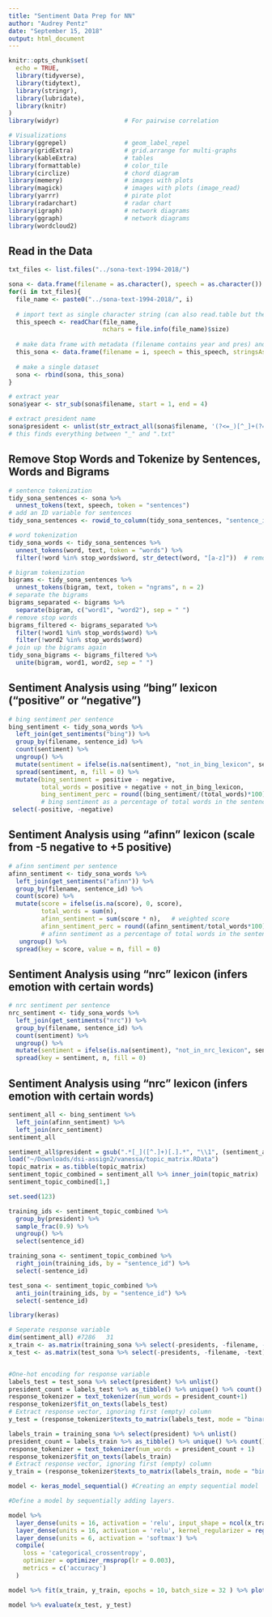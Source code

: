 ```yaml
---
title: "Sentiment Data Prep for NN"
author: "Audrey Pentz"
date: "September 15, 2018"
output: html_document
---
```


```r

knitr::opts_chunk$set(
  echo = TRUE,
  library(tidyverse),
  library(tidytext),
  library(stringr),
  library(lubridate),
  library(knitr)
)
library(widyr)                  # For pairwise correlation

# Visualizations
library(ggrepel)                # geom_label_repel
library(gridExtra)              # grid.arrange for multi-graphs
library(kableExtra)             # tables
library(formattable)            # color_tile
library(circlize)               # chord diagram
library(memery)                 # images with plots
library(magick)                 # images with plots (image_read)
library(yarrr)                  # pirate plot
library(radarchart)             # radar chart
library(igraph)                 # network diagrams
library(ggraph)                 # network diagrams
library(wordcloud2)  
```



## **Read in the Data**

```r

txt_files <- list.files("../sona-text-1994-2018/")

sona <- data.frame(filename = as.character(), speech = as.character())
for(i in txt_files){
  file_name <- paste0("../sona-text-1994-2018/", i)
  
  # import text as single character string (can also read.table but the "seperator" causes problems)
  this_speech <- readChar(file_name, 
                          nchars = file.info(file_name)$size)
  
  # make data frame with metadata (filename contains year and pres) and speech
  this_sona <- data.frame(filename = i, speech = this_speech, stringsAsFactors = FALSE)
  
  # make a single dataset
  sona <- rbind(sona, this_sona)
}

# extract year
sona$year <- str_sub(sona$filename, start = 1, end = 4)

# extract president name
sona$president <- unlist(str_extract_all(sona$filename, '(?<=_)[^_]+(?=.txt)'))
# this finds everything between "_" and ".txt"

```



## **Remove Stop Words and Tokenize by Sentences, Words and Bigrams**

```r

# sentence tokenization
tidy_sona_sentences <- sona %>% 
  unnest_tokens(text, speech, token = "sentences")
# add an ID variable for sentences
tidy_sona_sentences <- rowid_to_column(tidy_sona_sentences, "sentence_id")

# word tokenization
tidy_sona_words <- tidy_sona_sentences %>% 
  unnest_tokens(word, text, token = "words") %>% 
  filter(!word %in% stop_words$word, str_detect(word, "[a-z]"))  # remove stop words

# bigram tokenization
bigrams <- tidy_sona_sentences %>% 
  unnest_tokens(bigram, text, token = "ngrams", n = 2)
# separate the bigrams 
bigrams_separated <- bigrams %>%
  separate(bigram, c("word1", "word2"), sep = " ")
# remove stop words
bigrams_filtered <- bigrams_separated %>%
  filter(!word1 %in% stop_words$word) %>%
  filter(!word2 %in% stop_words$word)
# join up the bigrams again
tidy_sona_bigrams <- bigrams_filtered %>%
  unite(bigram, word1, word2, sep = " ")

```



## **Sentiment Analysis using "bing" lexicon ("positive" or "negative")**

```r

# bing sentiment per sentence
bing_sentiment <- tidy_sona_words %>%
  left_join(get_sentiments("bing")) %>%
  group_by(filename, sentence_id) %>% 
  count(sentiment) %>%
  ungroup() %>%
  mutate(sentiment = ifelse(is.na(sentiment), "not_in_bing_lexicon", sentiment)) %>% 
  spread(sentiment, n, fill = 0) %>%
  mutate(bing_sentiment = positive - negative,
         total_words = positive + negative + not_in_bing_lexicon,
         bing_sentiment_perc = round((bing_sentiment/(total_words)*100),2)) %>% 
         # bing sentiment as a percentage of total words in the sentence
 select(-positive, -negative)

```


## **Sentiment Analysis using "afinn" lexicon (scale from -5 negative to +5 positive)**

```r

# afinn sentiment per sentence
afinn_sentiment <- tidy_sona_words %>%
  left_join(get_sentiments("afinn")) %>%
  group_by(filename, sentence_id) %>% 
  count(score) %>% 
  mutate(score = ifelse(is.na(score), 0, score),
         total_words = sum(n),
         afinn_sentiment = sum(score * n),   # weighted score
         afinn_sentiment_perc = round((afinn_sentiment/total_words*100),2)) %>% 
         # afinn sentiment as a percentage of total words in the sentence
   ungroup() %>%
  spread(key = score, value = n, fill = 0)

```


## **Sentiment Analysis using "nrc" lexicon (infers emotion with certain words)**

```r

# nrc sentiment per sentence
nrc_sentiment <- tidy_sona_words %>%
  left_join(get_sentiments("nrc")) %>%
  group_by(filename, sentence_id) %>% 
  count(sentiment) %>% 
  ungroup() %>%
  mutate(sentiment = ifelse(is.na(sentiment), "not_in_nrc_lexicon", sentiment)) %>% 
  spread(key = sentiment, n, fill = 0)

```


## **Sentiment Analysis using "nrc" lexicon (infers emotion with certain words)**

```r

sentiment_all <- bing_sentiment %>% 
  left_join(afinn_sentiment) %>% 
  left_join(nrc_sentiment)
sentiment_all

```

```r

sentiment_all$president = gsub(".*[_]([^.]+)[.].*", "\\1", (sentiment_all$filename))
load("~/Downloads/dsi-assign2/vanessa/topic_matrix.RData")
topic_matrix = as.tibble(topic_matrix)
sentiment_topic_combined = sentiment_all %>% inner_join(topic_matrix)
sentiment_topic_combined[1,]
```

```r

set.seed(123)

training_ids <- sentiment_topic_combined %>% 
  group_by(president) %>% 
  sample_frac(0.9) %>% 
  ungroup() %>%
  select(sentence_id)

training_sona <- sentiment_topic_combined %>% 
  right_join(training_ids, by = "sentence_id") %>%
  select(-sentence_id)

test_sona <- sentiment_topic_combined %>% 
  anti_join(training_ids, by = "sentence_id") %>%
  select(-sentence_id)
```

```r
library(keras)

# Seperate response variable
dim(sentiment_all) #7286   31
x_train <- as.matrix(training_sona %>% select(-presidents, -filename, -text))
x_test <- as.matrix(test_sona %>% select(-presidents, -filename, -text))


#One-hot encoding for response variable
labels_test = test_sona %>% select(president) %>% unlist()
president_count = labels_test %>% as_tibble() %>% unique() %>% count()
response_tokenizer = text_tokenizer(num_words = president_count+1)
response_tokenizer$fit_on_texts(labels_test)
# Extract response vector, ignoring first (empty) column
y_test = (response_tokenizer$texts_to_matrix(labels_test, mode = "binary"))[,-1]

labels_train = training_sona %>% select(president) %>% unlist()
president_count = labels_train %>% as_tibble() %>% unique() %>% count()
response_tokenizer = text_tokenizer(num_words = president_count + 1)
response_tokenizer$fit_on_texts(labels_train)
# Extract response vector, ignoring first (empty) column
y_train = (response_tokenizer$texts_to_matrix(labels_train, mode = "binary"))[,-1]

```

```r

model <- keras_model_sequential() #Creating an empty sequential model

#Define a model by sequentially adding layers.

model %>%
  layer_dense(units = 16, activation = 'relu', input_shape = ncol(x_train)) %>%
  layer_dense(units = 16, activation = 'relu', kernel_regularizer = regularizer_l1_l2(l1 = 0.01, l2 = 0.01), bias_initializer = initializer_glorot_normal()) %>%
  layer_dense(units = 6, activation = 'softmax') %>%
  compile(
    loss = 'categorical_crossentropy',
    optimizer = optimizer_rmsprop(lr = 0.003),
    metrics = c('accuracy')
  )

model %>% fit(x_train, y_train, epochs = 10, batch_size = 32 ) %>% plot()

model %>% evaluate(x_test, y_test)

```

